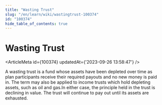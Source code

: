 ```yaml
---
title: "Wasting Trust"
slug: "/en/learn/wiki/wastingtrust-100374"
id: "100374"
hide_table_of_contents: true
---
```



# Wasting Trust

<ArticleMeta id={100374} updatedAt={'2023-09-26 13:58:47'} />
<div className='border-solid border-b border-t-0 my-4 border-[var(--ifm-color-gray-300)]' />

A wasting trust is a fund whose assets have been depleted over time as plan participants receive their required payouts and no new money is paid in. The term may also be applied to income trusts which hold depleting assets, such as oil and gas.In either case, the principle held in the trust is declining in value. The trust will continue to pay out until its assets are exhausted.
